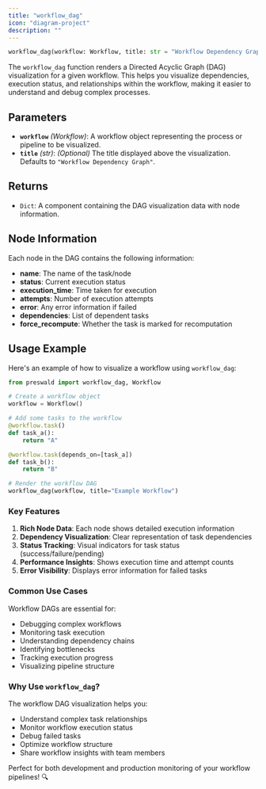 ```yaml
---
title: "workflow_dag"
icon: "diagram-project"
description: ""
---
```


```python
workflow_dag(workflow: Workflow, title: str = "Workflow Dependency Graph") -> Dict
```

The `workflow_dag` function renders a Directed Acyclic Graph (DAG) visualization for a given workflow. This helps you visualize dependencies, execution status, and relationships within the workflow, making it easier to understand and debug complex processes.

## Parameters

- **`workflow`** _(Workflow)_: A workflow object representing the process or pipeline to be visualized.
- **`title`** _(str)_: _(Optional)_ The title displayed above the visualization. Defaults to `"Workflow Dependency Graph"`.

## Returns

- `Dict`: A component containing the DAG visualization data with node information.

## Node Information

Each node in the DAG contains the following information:

- **name**: The name of the task/node
- **status**: Current execution status
- **execution_time**: Time taken for execution
- **attempts**: Number of execution attempts
- **error**: Any error information if failed
- **dependencies**: List of dependent tasks
- **force_recompute**: Whether the task is marked for recomputation

## Usage Example

Here's an example of how to visualize a workflow using `workflow_dag`:

```python
from preswald import workflow_dag, Workflow

# Create a workflow object
workflow = Workflow()

# Add some tasks to the workflow
@workflow.task()
def task_a():
    return "A"

@workflow.task(depends_on=[task_a])
def task_b():
    return "B"

# Render the workflow DAG
workflow_dag(workflow, title="Example Workflow")
```

### Key Features

1. **Rich Node Data**: Each node shows detailed execution information
2. **Dependency Visualization**: Clear representation of task dependencies
3. **Status Tracking**: Visual indicators for task status (success/failure/pending)
4. **Performance Insights**: Shows execution time and attempt counts
5. **Error Visibility**: Displays error information for failed tasks

### Common Use Cases

Workflow DAGs are essential for:

- Debugging complex workflows
- Monitoring task execution
- Understanding dependency chains
- Identifying bottlenecks
- Tracking execution progress
- Visualizing pipeline structure

### Why Use `workflow_dag`?

The workflow DAG visualization helps you:

- Understand complex task relationships
- Monitor workflow execution status
- Debug failed tasks
- Optimize workflow structure
- Share workflow insights with team members

Perfect for both development and production monitoring of your workflow pipelines! 🔍
